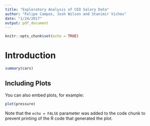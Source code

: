 ```yaml
---
title: "Exploratory Analysis of CEO Salary Data"
author: "Felipe Campos, Josh Wilson and Stanimir Vichev"
date: "1/24/2017"
output: pdf_document
---
```


```r
knitr::opts_chunk$set(echo = TRUE)
```

# Introduction



```r
summary(cars)
```

## Including Plots

You can also embed plots, for example:

```r
plot(pressure)
```

Note that the `echo = FALSE` parameter was added to the code chunk to prevent printing of the R code that generated the plot.

